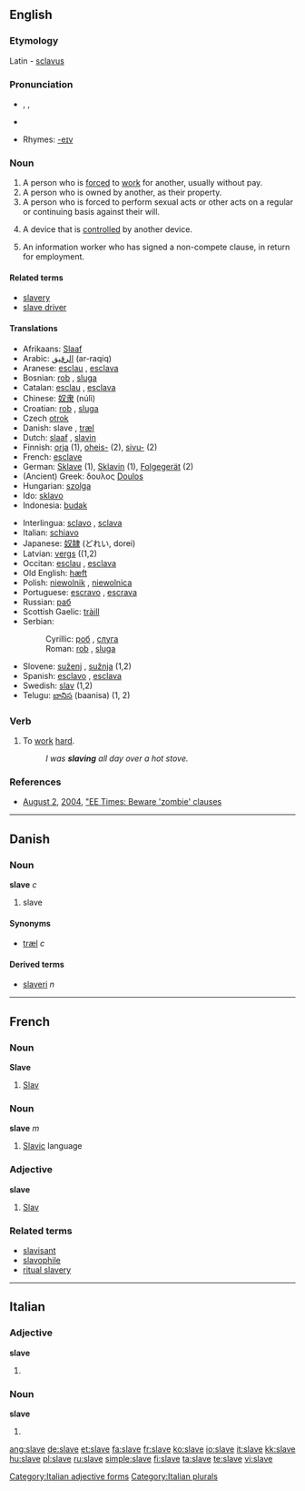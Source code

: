 {{wikipedia|dab=slave (disambiguation)|slave}}
==English==

===Etymology===
Latin - [[sclavus]]

===Pronunciation===
*{{AHD|slāv}}, {{IPA|/sleɪv/}}, {{SAMPA|/sleIv/}}
*{{audio|en-us-slave.ogg|Audio (US)}}

*Rhymes: [[Rhymes:English:-eɪv|-eɪv]]

===Noun===
{{wikipedia}}
{{en-noun}}

# A person who is [[force]]d to [[work]] for another, usually without pay.
# A person who is owned by another, as their property.
# A person who is forced to perform sexual acts or other acts on a regular or continuing basis against their will.
# {{engineering}} A device that is [[control]]led by another device.
# {{engineering}} An information worker who has signed a non-compete clause, in return for employment.

====Related terms====
*[[slavery]]
*[[slave driver]]

====Translations====
{{top}}
*Afrikaans: [[Slaaf]]
*Arabic: [[الرقيق]] (ar-raqiq)
*Aranese: [[esclau]] {{m}}, [[esclava]] {{f}}
*Bosnian: [[rob#Bosnian|rob]] {{m}}, [[sluga]] {{f}}
*Catalan: [[esclau]] {{m}}, [[esclava]] {{f}}
*Chinese: [[奴隶]] (núlì)
*Croatian: [[rob#Croatian|rob]] {{m}}, [[sluga]] {{f}}
*Czech [[otrok]] {{m}}
*Danish: slave {{c}}, [[træl]] {{c}}
*Dutch: [[slaaf]] {{m}}, [[slavin]] {{f}}
*Finnish: [[orja]] (1), [[oheis-]] (2), [[sivu-]] (2)
*French: [[esclave]]
*German: [[Sklave]] {{m}} (1), [[Sklavin]] {{f}} (1), [[Folgegerät]] {{n}} (2)
*(Ancient) Greek: δουλος [[Doulos]]
*Hungarian: [[szolga]]
*Ido: [[sklavo]]
*Indonesia: [[budak]]
{{mid}}
*Interlingua: [[sclavo]] {{m}}, [[sclava]] {{f}}
*Italian: [[schiavo]]
*Japanese: [[奴隷]] (どれい, dorei)
*Latvian: [[vergs]] {{m}} ((1,2)
*Occitan: [[esclau]] {{m}}, [[esclava]] {{f}}
*Old English: [[hæft]]
*Polish: [[niewolnik]] {{m}}, [[niewolnica]] {{f}}
*Portuguese: [[escravo]] {{m}}, [[escrava]] {{f}}
*Russian: [[раб]]
*Scottish Gaelic: [[tràill]] {{f}}
*Serbian:
*:Cyrillic: [[роб#Serbian|роб]] {{m}}, [[слуга]] {{f}}
*:Roman: [[rob#Serbian|rob]] {{m}}, [[sluga#Serbian|sluga]] {{f}}
*Slovene: [[suženj]] {{m}}, [[sužnja]] {{f}} (1,2)
*Spanish: [[esclavo]] {{m}}, [[esclava]] {{f}}
*Swedish: [[slav]] {{c}} (1,2)
*Telugu: [[బానిస]] (baanisa) (1, 2)
{{bottom}}

===Verb===
{{en-verb|slav|ing}}

# {{intransitive}} To [[work]] [[hard]].
#:''I was '''slaving''' all day over a hot stove.''

===References===
* [[August 2]], [[2004]], [http://www.eet.com/issue/fp/showArticle.jhtml?articleId=26100928 "EE Times: Beware 'zombie' clauses]

----

==Danish==

===Noun===
'''slave''' ''c''

# slave

====Synonyms====
*[[træl]] ''c''

====Derived terms====
*[[slaveri]] ''n''

----

==French==

===Noun===
'''Slave'''

# [[Slav]]

===Noun===
'''slave''' ''m''

# [[Slavic]] language

===Adjective===
'''slave'''

# [[Slav]]

===Related terms===
*[[slavisant]]
*[[slavophile]]
*[[ritual slavery]]

----

==Italian==

===Adjective===
'''slave''' {{f}}

# {{plural of|slavo#Adjective|slavo}}

===Noun===
'''slave''' {{f}}

# {{plural of|slavo#Noun|slavo}}

[[Category:Italian adjective forms]]
[[Category:Italian plurals]]

[[ang:slave]]
[[de:slave]]
[[et:slave]]
[[fa:slave]]
[[fr:slave]]
[[ko:slave]]
[[io:slave]]
[[it:slave]]
[[kk:slave]]
[[hu:slave]]
[[pl:slave]]
[[ru:slave]]
[[simple:slave]]
[[fi:slave]]
[[ta:slave]]
[[te:slave]]
[[vi:slave]]